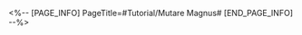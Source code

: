<%-- [PAGE_INFO]
PageTitle=#Tutorial/Mutare Magnus#
[END_PAGE_INFO] --%>
{{Tutorial
|sort      = 602601
|title     = Mutare Magnus
|subtitle  = 
|type      = 
|about     = 
|image1    = Tutorial Mutare Magnus 1.png{{subst:void|<!--$UPLOAD:<<SpriteOutput/TutorialPic/TutorialPage_602001.png>-<Tutorial Mutare Magnus 1.png>-<Tutorial Files>>-->}}
|text1     = {{Color|h|nobold=1|Mutare Magnus}} is a large-scale jade abacus calculation terminal used to calculate shipping routes and predict future events. To activate the base terminal, simply move the layout on the ground to match the pattern with the shape that is shown.
}}